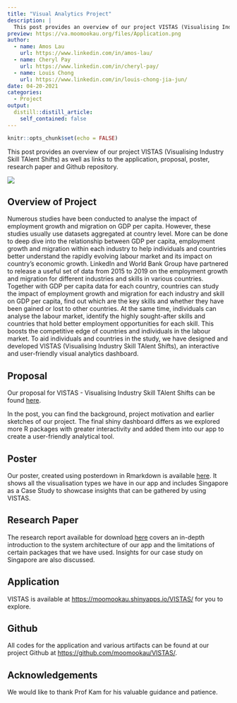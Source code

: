 ```yaml
---
title: "Visual Analytics Project"
description: |
  This post provides an overview of our project VISTAS (Visualising Industry Skill TAlent Shifts) as well as links to the application, proposal, poster, research paper and Github repository.
preview: https://va.moomookau.org/files/Application.png
author:
  - name: Amos Lau
    url: https://www.linkedin.com/in/amos-lau/
  - name: Cheryl Pay
    url: https://www.linkedin.com/in/cheryl-pay/
  - name: Louis Chong
    url: https://www.linkedin.com/in/louis-chong-jia-jun/
date: 04-20-2021
categories:
  - Project
output:
  distill::distill_article:
    self_contained: false
---
```


```r
knitr::opts_chunk$set(echo = FALSE)
```

This post provides an overview of our project VISTAS (Visualising Industry Skill TAlent Shifts) as well as links to the application, proposal, poster, research paper and Github repository.

![](https://va.moomookau.org/files/Application.png)

## Overview of Project

Numerous studies have been conducted to analyse the impact of employment growth and migration on GDP per capita. However, these studies usually use datasets aggregated at country level. More can be done to deep dive into the relationship between GDP per capita, employment growth and migration within each industry to help individuals and countries better understand the rapidly evolving labour market and its impact on country's economic growth. LinkedIn and World Bank Group have partnered to release a useful set of data from 2015 to 2019 on the employment growth and migration for different industries and skills in various countries. Together with GDP per capita data for each country, countries can study the impact of employment growth and migration for each industry and skill on GDP per capita, find out which are the key skills and whether they have been gained or lost to other countries. At the same time, individuals can analyse the labour market, identify the highly sought-after skills and countries that hold better employment opportunities for each skill. This boosts the competitive edge of countries and individuals in the labour market. To aid individuals and countries in the study, we have designed and developed VISTAS (Visualising Industry Skill TAlent Shifts), an interactive and user-friendly visual analytics dashboard.

## Proposal

Our proposal for VISTAS - Visualising Industry Skill TAlent Shifts can be found [here](posts/2021-02-21-visual-analytics-project-proposal/).

In the post, you can find the background, project motivation and earlier sketches of our project. The final shiny dashboard differs as we explored more R packages with greater interactivity and added them into our app to create a user-friendly analytical tool.

## Poster

Our poster, created using posterdown in Rmarkdown is available [here](https://va.moomookau.org/files/Poster.pdf). It shows all the visualisation types we have in our app and includes Singapore as a Case Study to showcase insights that can be gathered by using VISTAS.

## Research Paper

The research report available for download [here](https://va.moomookau.org/files/ResearchPaper.pdf) covers an in-depth introduction to the system architecture of our app and the limitations of certain packages that we have used. Insights for our case study on Singapore are also discussed.

## Application

VISTAS is available at <https://moomookau.shinyapps.io/VISTAS/> for you to explore.

## Github

All codes for the application and various artifacts can be found at our project Github at <https://github.com/moomookau/VISTAS/>.

## Acknowledgements

We would like to thank Prof Kam for his valuable guidance and patience.
